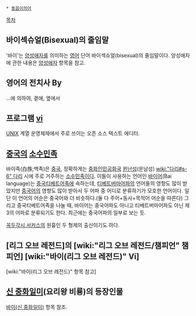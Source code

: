  * [[동음이의어]]

[[목차]]

== 바이섹슈얼(Bisexual)의 줄임말 ==
'바이'는 [[양성애자]]를 의미하는 [[영어]] 단어 바이섹슈얼(bisexual)의 줄임말이다. 양성애자에 관한 내용은 [[양성애자]] 항목을 참고.

== 영어의 전치사 By ==
…에 의하여, 곁에, 옆에서

== 프로그램 [[vi]] ==
[[UNIX]] 계열 운영체제에서 주로 쓰이는 오픈 소스 텍스트 에디터.

== [[중국]]의 [[소수민족]] ==
바이족(白族;백족)은 [[중국]], 정확하게는 [[중화인민공화국]] [[윈난성]](운남성) [[wiki:"다리#s-6" 다리]] 시에 주로 거주하는 [[소수민족]]이다. 이들이 사용하는 언어인 [[바이어]](Bai language)는 [[중국티베트어족]]에 속하는데, [[티베트버마어파]]의 언어들의 영향도 많이 받았지만 [[중국어]]의 영향도 많이 받아서 두 어파 중 어디로 분류하기가 모호한 언어이다. 일단 이 언어의 어순은 중국어와 더 비슷하다.(둘 다 주어+동사+목적어 어순을 따른다) 그리고 중국티베트어족을 나눌 때, 바이어는 중국어파도 아니고 티베트버마어파도 아닌 제3의 어파로 분류되기도 한다. 최근에는 중국어파의 일부로 보는 듯.

[[꼭두각시 서커스]]의 원흉인 두 형제의 출신이기도 하다. 

== [리그 오브 레전드]의 [wiki:"리그 오브 레전드/챔피언" 챔피언] [wiki:"바이(리그 오브 레전드)" Vi] ==
[wiki:"바이(리그 오브 레전드)" 항목 참고]

== [[신 중화일미]](요리왕 비룡)의 등장인물 ==
[[바이(신 중화일미)]] 항목 참조.
